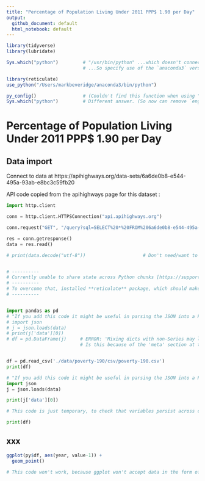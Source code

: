 ```yaml
---
title: "Percentage of Population Living Under 2011 PPP$ 1.90 per Day"
output:
  github_document: default
  html_notebook: default
---
```



```r
library(tidyverse)
library(lubridate)
```

```r
Sys.which("python")         # "/usr/bin/python" ...which doesn't connect the API, in my setup
                            # ...So specify use of the `anaconda3` version

library(reticulate)
use_python("/Users/markbeveridge/anaconda3/bin/python")

py_config()                 # (Couldn't find this function when using "/usr/bin/python")
Sys.which("python")         # Different answer. (So now can remove `engine.path="/Users/markbeveridge/anaconda3/bin/python"` from python chunk headers)
```


# Percentage of Population Living Under 2011 PPP$ 1.90 per Day
## Data import

Connect to data at https://apihighways.org/data-sets/6a6de0b8-e544-495a-93ab-e8bc3c59fb20

API code copied from the apihighways page for this dataset :

```python
import http.client

conn = http.client.HTTPSConnection("api.apihighways.org")

conn.request("GET", "/query?sql=SELECT%20*%20FROM%206a6de0b8-e544-495a-93ab-e8bc3c59fb20")

res = conn.getresponse()
data = res.read()

# print(data.decode("utf-8"))                     # Don't need/want to print all the data


# ----------
# Currently unable to share state across Python chunks [https://support.rstudio.com/hc/en-us/community/posts/222207188-Multiple-Python-chunks-in-RStudio-R-Markdown], "we're hoping to make some improvements for this in RStudio 1.2". Which means a 2nd chunk wouldn't be able to use the `data` from this one. (It does work if all the code is in a single chunk)
# ----------
# To overcome that, installed **reticulate** package, which should make it possible to share ...but doesn't work for me, below, when I try to call `data` in another python chunk. (I tried both running and knitting). cf. [https://stackoverflow.com/questions/49503195/reticulate-running-python-chunks-in-rmarkdown] ; [https://github.com/yihui/knitr/issues/1440] ; [https://github.com/rstudio/reticulate/pull/107]
# ----------


import pandas as pd
# "If you add this code it might be useful in parsing the JSON into a Python dictionary" :
# import json
# j = json.loads(data)
# print(j['data'][0])
# df = pd.DataFrame(j)     # ERROR: 'Mixing dicts with non-Series may lead to ambiguous ordering'
                           # Is this because of the 'meta' section at the end of the json data?


df = pd.read_csv('./data/poverty-190/csv/poverty-190.csv')
print(df)

```

```python
# "If you add this code it might be useful in parsing the JSON into a Python dictionary" :
import json
j = json.loads(data)

print(j['data'][0])

# This code is just temporary, to check that variables persist across chunks. (Then it will be deleted, and pandas/ dplyr used.) BUT it DOESN'T work, which implies that `data` won't work across chunks, even as a dataframe
```

```python
print(df)
```



## xxx

```r
ggplot(py$df, aes(year, value-1)) +
  geom_point()

# This code won't work, because ggplot won't accept data in the form of a list of python dictionaries. BUT it doesn't get that far. The error is `object 'py' not found`, which implies that `data` won't work across chunks, even as a dataframe
```

